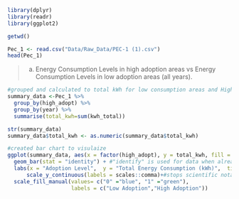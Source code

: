 
```r
library(dplyr)
library(readr)
library(ggplot2)
```

```r
getwd()

Pec_1 <- read.csv("Data/Raw_Data/PEC-1 (1).csv")
head(Pec_1)
```

>a.	Energy Consumption Levels in high adoption areas vs Energy Consumption Levels in low adoption areas (all years). 

```r
#grouped and calculated to total kWh for low consumption areas and High consumption areas.
summary_data <-Pec_1 %>%
  group_by(high_adopt) %>%
  group_by(year) %>%
  summarise(total_kwh=sum(kwh_total))

str(summary_data)
summary_data$total_kwh <- as.numeric(summary_data$total_kwh)
```


```r

#created bar chart to visulaize
ggplot(summary_data, aes(x = factor(high_adopt), y = total_kwh, fill = factor(high_adopt))) +
  geom_bar(stat = "identity") + #"identify" is used for data when already summed
  labs(x = "Adoption Level",  y = "Total Energy Consumption (kWh)",  title = "Energy Consumed in High vs Low adoption areas") +
      scale_y_continuous(labels = scales::comma)+#stops scientific notation from showing on chart
  scale_fill_manual(values= c("0" ="blue", "1" ="green"),
                    labels = c("Low Adoption","High Adoption"))
```

